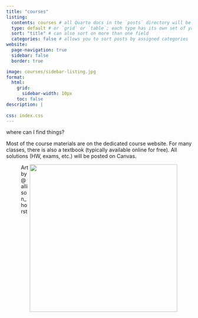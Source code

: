```yaml
---
title: "courses"
listing: 
  contents: courses # all Quarto docs in the `posts` directory will be included on your listing page
  type: default # or `grid` or `table`; each type has its own set of yaml options to include
  sort: "title" # can also sort on more than one field
  categories: false # allows you to sort posts by assigned categories 
website:
  page-navigation: true
  sidebar: false
  border: true

image: courses/sidebar-listing.jpg
format:
  html: 
    grid: 
      sidebar-width: 10px
    toc: false
description: |
  
css: index.css
---
```



::: h1
where can I find things?
:::

::: {.grid}

::: {.g-col-8}

Most of the course materials are on the dedicated course website. For many classes, there is also a textbook (typically available online for free). All solutions (HW, exams, etc.) will be posted on Canvas.
:::

::: {.g-col-4}
<figure>
<img src="courses/sidebar-listing.jpg" align="right" width="400">
<figcaption>Art by @allison_horst</figcaption>
</figure>

:::


```{=html}
<style>

#hero-banner {
  padding-top: 35px;
  background-color: #FAF9F0;
}
</style>
```

:::
